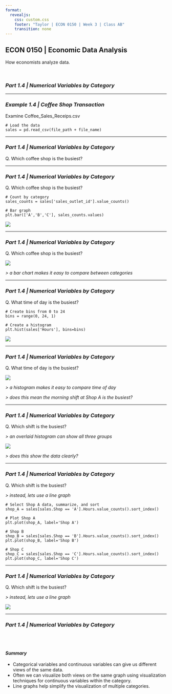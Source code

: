 ```yaml
---
format:
  revealjs:
    css: custom.css
    footer: "Taylor | ECON 0150 | Week 3 | Class AB"
    transition: none
---
```


## ECON 0150 | Economic Data Analysis {.center}
<p class="subheader-center">How economists analyze data.</p>

<br> 

### *Part 1.4 | Numerical Variables by Category*

---

### *Example 1.4 | Coffee Shop Transaction*
<p class="subheader">Examine Coffee_Sales_Receips.csv</p>

<div class='fragment'>
```.python
# Load the data
sales = pd.read_csv(file_path + file_name)
```
</div>

---

### *Part 1.4 | Numerical Variables by Category*
<p class="subheader">Q. Which coffee shop is the busiest?</p>

---

### *Part 1.4 | Numerical Variables by Category*
<p class="subheader">Q. Which coffee shop is the busiest?</p>

<div class='fragment'>
```.python
# Count by category
sales_counts = sales['sales_outlet_id'].value_counts()

# Bar graph
plt.bar(['A','B','C'], sales_counts.values)
```
</div>

<div class='fragment'>
![](../Figures/Part_1_4_Coffee_Shop_Transations.png){fig-align="center"}
</div>

---

### *Part 1.4 | Numerical Variables by Category*
<p class="subheader">Q. Which coffee shop is the busiest?</p>

![](../Figures/Part_1_4_Coffee_Shop_Transations.png){fig-align="center"}

*> a bar chart makes it easy to compare between categories*

---

### *Part 1.4 | Numerical Variables by Category*
<p class="subheader">Q. What time of day is the busiest?</p>

<div class='fragment'>
```.python
# Create bins from 0 to 24
bins = range(0, 24, 1)

# Create a histogram
plt.hist(sales['Hours'], bins=bins)
```
</div>

<div class="fragment">
![](../Figures/Part_1_4_Coffee_Shop_Transations_All_Hist.png){fig-align="center"}
</div>

---

### *Part 1.4 | Numerical Variables by Category*
<p class="subheader">Q. What time of day is the busiest?</p>

![](../Figures/Part_1_4_Coffee_Shop_Transations_All_Hist.png){fig-align="center"}

<div class="fragment">
*> a histogram makes it easy to compare time of day*
</div>

<div class="fragment">
*> does this mean the morning shift at Shop A is the busiest?*
</div>

---

### *Part 1.4 | Numerical Variables by Category*
<p class="subheader">Q. Which shift is the busiest?</p>

*> an overlaid histogram can show all three groups*

<div class="fragment">
![](../Figures/Part_1_4_Coffee_Shop_Transations_Shops_Hist.png){fig-align="center"}
</div>

<div class="fragment">
*> does this show the data clearly?*
</div>

---

### *Part 1.4 | Numerical Variables by Category*
<p class="subheader">Q. Which shift is the busiest?</p>

*> instead, lets use a line graph*

<div class="fragment">
```.python
# Select Shop A data, summarize, and sort
shop_A = sales[sales.Shop == 'A'].Hours.value_counts().sort_index()

# Plot Shop A
plt.plot(shop_A, label='Shop A')

# Shop B
shop_B = sales[sales.Shop == 'B'].Hours.value_counts().sort_index()
plt.plot(shop_B, label='Shop B')

# Shop C
shop_C = sales[sales.Shop == 'C'].Hours.value_counts().sort_index()
plt.plot(shop_C, label='Shop C')
```
</div>

---

### *Part 1.4 | Numerical Variables by Category*
<p class="subheader">Q. Which shift is the busiest?</p>

*> instead, lets use a line graph*

![](../Figures/Part_1_4_Coffee_Shop_Transactions_Shops_Line.png){fig-align="center"}

---

### *Part 1.4 | Numerical Variables by Category*

<br><br>

#### *Summary*

::: {.incremental}
- Categorical variables and continuous variables can give us different views of the same data.
- Often we can visualize both views on the same graph using visualization techniques for continuous variables within the category.
- Line graphs help simplify the visualization of multiple categories.
:::

